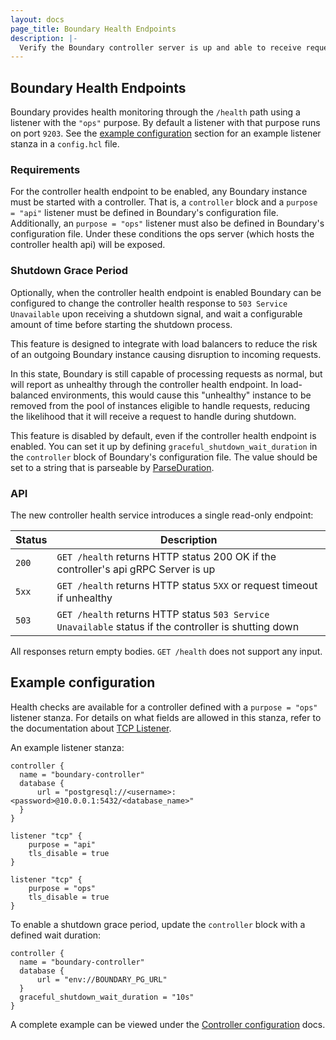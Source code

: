```yaml
---
layout: docs
page_title: Boundary Health Endpoints
description: |-
  Verify the Boundary controller server is up and able to receive requests
---
```


## Boundary Health Endpoints

Boundary provides health monitoring through the `/health` path using a listener
with the `"ops"` purpose. By default a listener with that purpose runs on port
`9203`. See the [example configuration](#example-configuration) section for an
example listener stanza in a `config.hcl` file.

### Requirements

For the controller health endpoint to be enabled, any Boundary instance must be
started with a controller. That is, a `controller` block and a `purpose = "api"`
listener must be defined in Boundary's configuration file. Additionally, an
`purpose = "ops"` listener must also be defined in Boundary's configuration
file. Under these conditions the ops server (which hosts the controller health
api) will be exposed.

### Shutdown Grace Period

Optionally, when the controller health endpoint is enabled Boundary can be
configured to change the controller health response to `503 Service Unavailable`
upon receiving a shutdown signal, and wait a configurable amount of time before
starting the shutdown process.
 
This feature is designed to integrate with load balancers to reduce the risk of
an outgoing Boundary instance causing disruption to incoming requests.
 
In this state, Boundary is still capable of processing requests as normal, but
will report as unhealthy through the controller health endpoint. In
load-balanced environments, this would cause this "unhealthy" instance to be
removed from the pool of instances eligible to handle requests, reducing the
likelihood that it will receive a request to handle during shutdown.
 
This feature is disabled by default, even if the controller health endpoint is
enabled. You can set it up by defining `graceful_shutdown_wait_duration` in the
`controller` block of Boundary's configuration file. The value should be set to
a string that is parseable by
[ParseDuration](https://pkg.go.dev/time#ParseDuration).

### API

The new controller health service introduces a single read-only endpoint:

| Status        | Description                                                    |
|--------------|----------------------------------------------------------------|
| `200`        | `GET /health` returns HTTP status 200 OK if the controller's api gRPC Server is up |
| `5xx`        | `GET /health` returns HTTP status `5XX` or request timeout if unhealthy |
| `503`        | `GET /health` returns HTTP status `503 Service Unavailable` status if the controller is shutting down |

All responses return empty bodies. `GET /health` does not support any input.

## Example configuration 

Health checks are available for a controller defined with a `purpose = "ops"`
listener stanza. For details on what fields are allowed in this stanza, refer to
the documentation about [TCP Listener](/docs/configuration/listener/tcp).

An example listener stanza:

```hcl
controller {
  name = "boundary-controller"
  database {
      url = "postgresql://<username>:<password>@10.0.0.1:5432/<database_name>"
  }
}

listener "tcp" {
	purpose = "api"
	tls_disable = true
}

listener "tcp" {
	purpose = "ops"
	tls_disable = true
}
```

To enable a shutdown grace period, update the `controller` block with a defined
wait duration:

```hcl
controller {
  name = "boundary-controller"
  database {
      url = "env://BOUNDARY_PG_URL"
  }
  graceful_shutdown_wait_duration = "10s"
}
```

A complete example can be viewed under the [Controller
configuration](/docs/configuration/controller#complete-configuration-example)
docs.